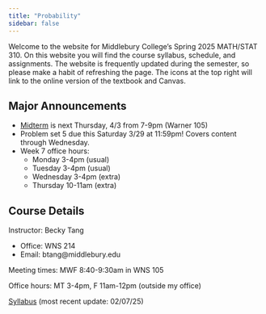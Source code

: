 ```yaml
---
title: "Probability"
sidebar: false
---
```


Welcome to the website for Middlebury College's Spring 2025 MATH/STAT 310. On this website you will find the course syllabus, schedule, and assignments. The website is frequently updated during the semester, so please make a habit of refreshing the page. The icons at the top right will link to the online version of the textbook and Canvas.

## Major Announcements

-   [Midterm](assessments/exam.qmd) is next Thursday, 4/3 from 7-9pm (Warner 105)
-   Problem set 5 due this Saturday 3/29 at 11:59pm! Covers content through Wednesday.
-   Week 7 office hours:
    -   Monday 3-4pm (usual)
    -   Tuesday 3-4pm (usual)
    -   Wednesday 3-4pm (extra)
    -   Thursday 10-11am (extra)

## Course Details

Instructor: Becky Tang

-   Office: WNS 214
-   Email: btang\@middlebury.edu

Meeting times: MWF 8:40-9:30am in WNS 105

Office hours: MT 3-4pm, F 11am-12pm (outside my office)

[Syllabus](310_syllabus.pdf) (most recent update: 02/07/25)
